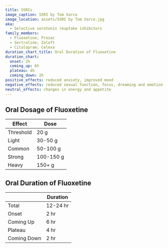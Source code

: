 ```yaml
---
title: SSRIs
image_caption: SSRI by Tom Varco
image_location: assets/SSRI by Tom Varco.jpg
aka:
  - Selective serotonin reuptake inhibitors
family_members:
  - Fluoxetine; Prozac
  - Sertraline; Zoloft
  - Citalopram; Celexa
duration_chart_title: Oral Duration of Fluoxetine
duration_chart:
  onset: 2h
  coming_up: 6h
  plateau: 4h
  coming_down: 2h
positive_effects: reduced anxiety, improved mood
negative_effects: reduced sexual function, focus, dreaming and emotion
neutral_effects: changes in energy and appetite
---
```


## Oral Dosage of Fluoxetine
| Effect | Dose |
| --- | --- |
| Threshold | 20 g |
| Light | 30-50 g |
| Common | 50-100 g |
| Strong | 100-150 g |
| Heavy | 150+ g |

## Oral Duration of Fluoxetine
| | Duration |
| --- | --- |
| Total | 12-24 hr |
| Onset | 2 hr |
| Coming Up | 6 hr |
| Plateau | 4 hr |
| Coming Down | 2 hr |
